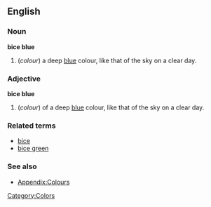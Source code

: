 ==English==

===Noun===
'''bice blue'''
#(''colour'') a deep [[blue]] colour, like that of the sky on a clear day.

===Adjective===
'''bice blue'''
#(''colour'') of a deep [[blue]] colour, like that of the sky on a clear day.

===Related terms===
*[[bice]]
*[[bice green]]

===See also===
*[[Wiktionary_Appendix:Colours|Appendix:Colours]]

[[Category:Colors]]